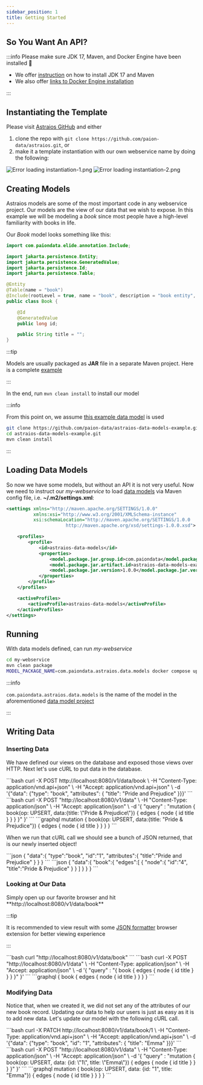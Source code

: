 ```yaml
---
sidebar_position: 1
title: Getting Started
---
```


[//]: # (Copyright 2024 Paion Data)

[//]: # (Licensed under the Apache License, Version 2.0 &#40;the "License"&#41;;)
[//]: # (you may not use this file except in compliance with the License.)
[//]: # (You may obtain a copy of the License at)

[//]: # (    http://www.apache.org/licenses/LICENSE-2.0)

[//]: # (Unless required by applicable law or agreed to in writing, software)
[//]: # (distributed under the License is distributed on an "AS IS" BASIS,)
[//]: # (WITHOUT WARRANTIES OR CONDITIONS OF ANY KIND, either express or implied.)
[//]: # (See the License for the specific language governing permissions and)
[//]: # (limitations under the License.)


So You Want An API?
-------------------

:::info Please make sure JDK 17, Maven, and Docker Engine have been installed 🤗

- We offer [instruction](setup#installing-java--maven-on-mac) on how to install JDK 17 and Maven
- We also offer [links to Docker Engine installation](setup#installing-docker-engine)

:::

Instantiating the Template
--------------------------

Please visit [Astraios GitHub] and either

1. clone the repo with `git clone https://github.com/paion-data/astraios.git`, or
2. make it a template instantiation with our own webservice name by doing the following:

  ![Error loading instantiation-1.png](./img/instantiation-1.png)
  ![Error loading instantiation-2.png](./img/instantiation-2.png)

Creating Models
---------------

Astraios models are some of the most important code in any webservice project. Our models are the view of our data that
we wish to expose. In this example we will be modeling a _book_ since most people have a high-level familiarity with
books in life.

Our _Book_ model looks something like this:

```java
import com.paiondata.elide.annotation.Include;

import jakarta.persistence.Entity;
import jakarta.persistence.GeneratedValue;
import jakarta.persistence.Id;
import jakarta.persistence.Table;

@Entity
@Table(name = "book")
@Include(rootLevel = true, name = "book", description = "book entity", friendlyName = "book")
public class Book {

    @Id
    @GeneratedValue
    public long id;

    public String title = "";
}
```

:::tip

Models are usually packaged as **JAR** file in a separate Maven project. Here is a complete
[example](https://github.com/paion-data/astraios-data-models-example)

:::

In the end, run `mvn clean install` to install our model

:::info

From this point on, we assume [this example data model][astraios-data-models-example] is used

```bash
git clone https://github.com/paion-data/astraios-data-models-example.git
cd astraios-data-models-example.git
mvn clean install
```

:::

Loading Data Models
-------------------

So now we have some models, but without an API it is not very useful. Now we need to instruct our _my-webservice_ to
load [data models](#creating-models) via Maven config file, i.e. **~/.m2/settings.xml**:

```xml
<settings xmlns="http://maven.apache.org/SETTINGS/1.0.0"
          xmlns:xsi="http://www.w3.org/2001/XMLSchema-instance"
          xsi:schemaLocation="http://maven.apache.org/SETTINGS/1.0.0
                      http://maven.apache.org/xsd/settings-1.0.0.xsd">

    <profiles>
        <profile>
            <id>astraios-data-models</id>
            <properties>
                <model.package.jar.group.id>com.paiondata</model.package.jar.group.id>
                <model.package.jar.artifact.id>astraios-data-models-example</model.package.jar.artifact.id>
                <model.package.jar.version>1.0.0</model.package.jar.version>
            </properties>
        </profile>
    </profiles>

    <activeProfiles>
        <activeProfile>astraios-data-models</activeProfile>
    </activeProfiles>
</settings>
```

Running
-------

With data models defined, can run _my-webservice_

```bash
cd my-webservice
mvn clean package
MODEL_PACKAGE_NAME=com.paiondata.astraios.data.models docker compose up --build --force-recreate
```

:::info

`com.paiondata.astraios.data.models` is the name of the model in the aforementioned
[data model project][astraios-data-models-example]

:::

Writing Data
------------

### Inserting Data

We have defined our views on the database and exposed those views over HTTP. Next let's use cURL to put data in the
database.

<Tabs>
  <TabItem value="jsonapi" label="JSON-API" default>
    ```bash
    curl -X POST http://localhost:8080/v1/data/book \
        -H "Content-Type: application/vnd.api+json" \
        -H "Accept: application/vnd.api+json" \
        -d '{"data": {"type": "book", "attributes": { "title": "Pride and Prejudice" }}}'
    ```
  </TabItem>
  <TabItem value="graphql" label="GraphQL">
    ```bash
    curl -X POST "http://localhost:8080/v1/data" \
        -H "Content-Type: application/json" \
        -H "Accept: application/json"  \
        -d '{ "query" : "mutation { book(op: UPSERT, data:{title: \"Pride & Prejudice\"}) { edges { node { id title } } } }" }'
    ```
  </TabItem>
  <TabItem value="graphql-query" label="(GraphQL) Query">
    ```graphql
    mutation {
      book(op: UPSERT, data:{title: "Pride & Prejudice"}) {
        edges {
          node {
            id
            title
          }
        }
      }
    }
    ```
  </TabItem>
</Tabs>

When we run that cURL call we should see a bunch of JSON returned, that is our newly inserted object!

<Tabs>
  <TabItem value="jsonapi" label="JSON-API" default>
    ```json
    {
       "data":{
          "type":"book",
          "id":"1",
          "attributes":{
             "title":"Pride and Prejudice"
          }
       }
    }
    ```
  </TabItem>
  <TabItem value="graphql" label="GraphQL">
    ```json
    {
       "data":{
          "book":{
             "edges":[
                {
                   "node":{
                      "id":"4",
                      "title":"Pride & Prejudice"
                   }
                }
             ]
          }
       }
    }
    ```
  </TabItem>
</Tabs>

### Looking at Our Data

<Tabs>
  <TabItem value="browser" label="Web Browser" default>
    <!-- markdown-link-check-disable -->
    Simply open up our favorite browser and hit **http://localhost:8080/v1/data/book**
    <!-- markdown-link-check-enable -->

:::tip

It is recommended to view result with some
[JSON formatter](https://chromewebstore.google.com/detail/json-formatter/bcjindcccaagfpapjjmafapmmgkkhgoa) browser
extension for better viewing experience

:::

  </TabItem>
  <TabItem value="json-api" label="JSON-API">
    ```bash
    curl "http://localhost:8080/v1/data/book"
    ```
  </TabItem>
  <TabItem value="graphql" label="GraphQL">
    ```bash
    curl -X POST "http://localhost:8080/v1/data" \
        -H "Content-Type: application/json" \
        -H "Accept: application/json"  \
        -d '{ "query" : "{ book { edges { node { id title } } } }" }'
    ```
  </TabItem>
  <TabItem value="graphql-query" label="(GraphQL) Query">
    ```graphql
    {
      book {
        edges {
          node {
            id
            title
          }
        }
      }
    }
    ```
  </TabItem>
</Tabs>

### Modifying Data

Notice that, when we created it, we did not set any of the attributes of our new book record. Updating our data to help
our users is just as easy as it is to add new data. Let's update our model with the following cURL call.

<Tabs>
  <TabItem value="jsonapi" label="JSON-API" default>
    ```bash
    curl -X PATCH http://localhost:8080/v1/data/book/1 \
        -H "Content-Type: application/vnd.api+json" \
        -H "Accept: application/vnd.api+json" \
        -d '{"data": {"type": "book", "id": "1", "attributes": { "title": "Emma" }}}'
    ```
  </TabItem>
  <TabItem value="graphql" label="GraphQL">
    ```bash
    curl -X POST "http://localhost:8080/v1/data" \
        -H "Content-Type: application/json" \
        -H "Accept: application/json"  \
        -d '{ "query" : "mutation { book(op: UPSERT, data: {id: \"1\", title: \"Emma\"}) { edges { node { id title } } } }" }'
    ```
  </TabItem>
  <TabItem value="graphql-query" label="(GraphQL) Query">
    ```graphql
    mutation {
      book(op: UPSERT, data: {id: "1", title: "Emma"}) {
        edges {
          node {
            id
            title
          }
        }
      }
    }
    ```
  </TabItem>
</Tabs>

[Astraios]: https://astraios.io/
[Astraios GitHub]: https://github.com/paion-data/astraios

[astraios-data-models-example]: https://github.com/paion-data/astraios-data-models-example
